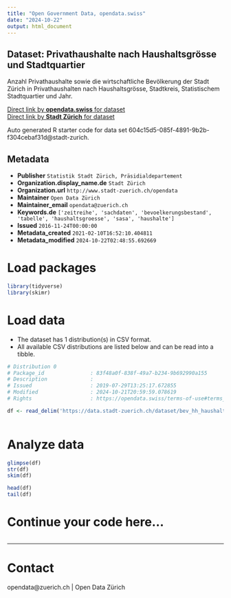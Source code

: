 ```yaml
---
title: "Open Government Data, opendata.swiss"
date: "2024-10-22"
output: html_document
---
```


## Dataset: Privathaushalte nach Haushaltsgrösse und Stadtquartier


Anzahl Privathaushalte sowie die wirtschaftliche Bevölkerung der Stadt Zürich in Privathaushalten nach Haushaltsgrösse, Stadtkreis, Statistischem Stadtquartier und Jahr.


[Direct link by **opendata.swiss** for dataset](https://opendata.swiss/de/dataset/privathaushalte-nach-haushaltsgrosse-und-stadtquartier-seit-20133)<br>
[Direct link by **Stadt Zürich** for dataset](https://data.stadt-zuerich.ch/dataset/bev_hh_haushaltsgroesse_quartier_seit2013_od3806)

Auto generated R starter code for data set 604c15d5-085f-4891-9b2b-f304cebaf31d@stadt-zurich.

## Metadata

- **Publisher** `Statistik Stadt Zürich, Präsidialdepartement`
- **Organization.display_name.de** `Stadt Zürich`
- **Organization.url** `http://www.stadt-zuerich.ch/opendata`
- **Maintainer** `Open Data Zürich`
- **Maintainer_email** `opendata@zuerich.ch`
- **Keywords.de** `['zeitreihe', 'sachdaten', 'bevoelkerungsbestand', 'tabelle', 'haushaltsgroesse', 'sasa', 'haushalte']`
- **Issued** `2016-11-24T00:00:00`
- **Metadata_created** `2021-02-10T16:52:10.404811`
- **Metadata_modified** `2024-10-22T02:48:55.692669`


# Load packages

```r

library(tidyverse)
library(skimr)

```

# Load data

-   The dataset has 1 distribution(s) in CSV format.
-   All available CSV distributions are listed below and can be read into a tibble.

```r

# Distribution 0
# Package_id               : 83f48a0f-838f-49a7-b234-9b692990a155
# Description              : 
# Issued                   : 2019-07-29T13:25:17.672855
# Modified                 : 2024-10-21T20:59:59.078619
# Rights                   : https://opendata.swiss/terms-of-use#terms_open

df <- read_delim('https://data.stadt-zuerich.ch/dataset/bev_hh_haushaltsgroesse_quartier_seit2013_od3806/download/BEV380OD3806.csv')



```

# Analyze data

```r

glimpse(df)
str(df)
skim(df)

head(df)
tail(df)

```

# Continue your code here...

```r

```

------------------------------------------------------------------------

# Contact

opendata@zuerich.ch | Open Data Zürich
